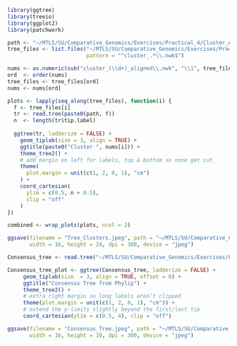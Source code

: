 ```r

library(ggtree)
library(treeio)
library(ggplot2)
library(patchwork)

```

```r
path <- "~/MTLS/SU/Comparative_Genomics/Exercises/Practical_4/Cluster_Alignments/trees_NJ/trees_named/"
tree_files <- list.files("~/MTLS/SU/Comparative_Genomics/Exercises/Practical_4/Cluster_Alignments/trees_NJ/trees_named",
                         pattern = "^cluster_.*\\.nwk$")

nums <- as.numeric(sub("cluster_(\\d+)_aligned\\.nwk", "\\1", tree_files))
ord  <- order(nums)
tree_files <- tree_files[ord]
nums <- nums[ord]

```


```r

plots <- lapply(seq_along(tree_files), function(i) {
  f <- tree_files[i]
  tr <- read.tree(paste0(path, f))
  n  <- length(tr$tip.label)
  
  ggtree(tr, ladderize = FALSE) + 
    geom_tiplab(size = 3, align = TRUE) +
    ggtitle(paste0("Cluster ", nums[i])) +
    theme_tree2() +
    # add margin on left for labels, top & bottom so none get cut
    theme(
      plot.margin = unit(c(1, 2, 0, 1), "cm")
    ) +
    coord_cartesian(
      ylim = c(0.5, n + 0.5),
      clip = "off"
    )
})

combined <- wrap_plots(plots, ncol = 2)

ggsave(filename = "Tree_Clusters.jpeg", path = "~/MTLS/SU/Comparative_Genomics/Exercises/Practical_4", plot = combined, 
       width = 16, height = 24, dpi = 300, device = "jpeg")

```

```r

Consensus_tree <- read.tree("~/MTLS/SU/Comparative_Genomics/Exercises/Practical_4/Cluster_Alignments/trees_NJ/trees_named/outtree")

Consensus_tree_plot <- ggtree(Consensus_tree, ladderize = FALSE) +
     geom_tiplab(size  = 3, align = TRUE, offset = 0) +
     ggtitle("Consensus Tree from Phylip") +
     theme_tree2() +
     # extra right margin so long labels aren’t clipped
     theme(plot.margin = unit(c(1, 2, 0, 1), "cm")) +
     # extend the y-limits slightly beyond the first/last tip
     coord_cartesian(ylim = c(0.5, 4), clip = "off")

ggsave(filename = "Consensus_Tree.jpeg", path = "~/MTLS/SU/Comparative_Genomics/Exercises/Practical_4", plot = Consensus_tree_plot, 
       width = 16, height = 10, dpi = 300, device = "jpeg")

```

